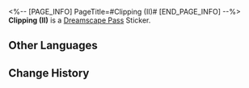 <%-- [PAGE_INFO]
PageTitle=#Clipping (II)#
[END_PAGE_INFO] --%>
{{Stub|Location information}}
{{Item Infobox
|id          = 223181
|image       = Dreamscape Pass Sticker Text.png{{subst:void|<!--$UPLOAD:<<SpriteOutput/TravelBrochure/StickFigures/TBComStickIcon.png>-<Dreamscape Pass Sticker Text.png>-<Item Icons>>-->}}
|type        = Dreamscape Pass Sticker
|type2       = City That Never Sleeps Stickers
|invCategory = 
|rarity      = 4
|effect      = 
|description = Digital stickers that can be used to decorate the pages of the Dreamtour Handbook. They come in many different styles.
|source1     = [[Learn about the Dreamscape Motivators from Ran]]
}}
{{Description|Did you know? On average, one in four Dreamchasers suffers from severe mental illness... as expected from wealthy people!}}
'''Clipping (II)''' is a [[Dreamscape Pass]] Sticker.

==Other Languages==
{{Other Languages
|en   = Clipping (II)
|zhs  = 简报•其二
|zht  = 簡報•其二
|ja   = 速報・2
|ko   = 토막 뉴스•2
|es   = Informe II
|fr   = Nouvelles&nbsp;(II)
|ru   = Брифинг II
|th   = รายงานโดยย่อ 2
|vi   = Tin Vắn (2)
|de   = Kurzbericht (II)
|id   = Laporan Singkat 2
|pt   = Recorte (II)
}}

==Change History==
{{Change History|2.0}}